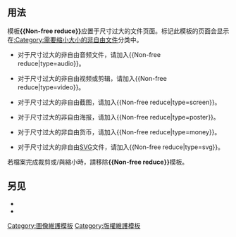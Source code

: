 {{Documentation subpage}}
{{nosubst}}
{{Bot use warning|bots={{U|Wcam-bot}}}}
{{Twinkle standard installation}}

== 用法 ==

模板'''<nowiki>{{Non-free reduce}}</nowiki>'''应置于尺寸过大的文件页面。标记此模板的页面会显示在[[:Category:需要缩小大小的非自由文件]]分类中。

* 对于尺寸过大的非自由音频文件，请加入<nowiki>{{Non-free reduce|type=audio}}</nowiki>。
{{Non-free reduce|type=audio}}
* 对于尺寸过大的非自由视频或剪辑，请加入<nowiki>{{Non-free reduce|type=video}}</nowiki>。
{{Non-free reduce|type=video}}
* 对于尺寸过大的非自由截图，请加入<nowiki>{{Non-free reduce|type=screen}}</nowiki>。
{{Non-free reduce|type=screen}}
* 对于尺寸过大的非自由海报，请加入<nowiki>{{Non-free reduce|type=poster}}</nowiki>。
{{Non-free reduce|type=poster}}
* 对于尺寸过大的非自由货币，请加入<nowiki>{{Non-free reduce|type=money}}</nowiki>。
{{Non-free reduce|type=money}}
* 对于尺寸过大的非自由[[SVG]]文件，请加入<nowiki>{{Non-free reduce|type=svg}}</nowiki>。
{{Non-free reduce|type=svg}}

若檔案完成裁剪或/與縮小時，請移除'''<nowiki>{{Non-free reduce}}</nowiki>'''模板。

== 另见 ==

* {{tl|non-free reduced}}
* {{t1|Non-free_no_reduce}}
<includeonly>
<!-- CATEGORIES AND INTERWIKIS HERE, THANKS -->

[[Category:圖像維護模板]]
[[Category:版權維護模板]]

</includeonly>